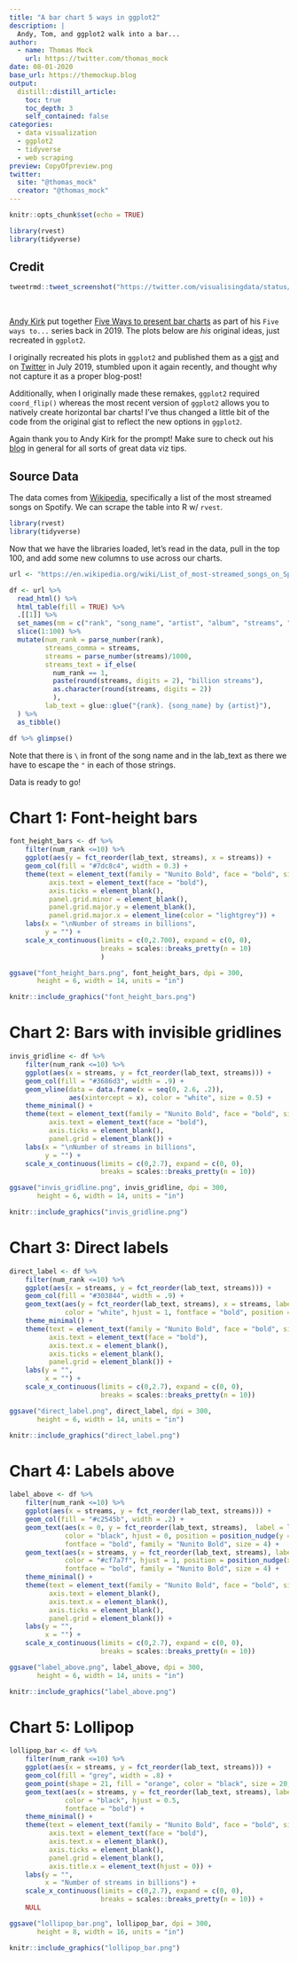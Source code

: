 ```yaml
---
title: "A bar chart 5 ways in ggplot2"
description: |
  Andy, Tom, and ggplot2 walk into a bar...
author:
  - name: Thomas Mock
    url: https://twitter.com/thomas_mock
date: 08-01-2020
base_url: https://themockup.blog
output: 
  distill::distill_article:
    toc: true
    toc_depth: 3
    self_contained: false
categories:
  - data visualization
  - ggplot2
  - tidyverse
  - web scraping
preview: CopyOfpreview.png
twitter:
  site: "@thomas_mock"
  creator: "@thomas_mock"
---
```


```r
knitr::opts_chunk$set(echo = TRUE)

library(rvest)
library(tidyverse)
```

## Credit

```r
tweetrmd::tweet_screenshot("https://twitter.com/visualisingdata/status/1151498640910888961")
```
<br>

[Andy Kirk](https://twitter.com/visualisingdata/status/1151443335049023489?s=20) put together [Five Ways to present bar charts](https://www.visualisingdata.com/2019/07/five-ways-to-present-bar-charts/) as part of his `Five ways to...`  series back in 2019. The plots below are *his* original ideas, just recreated in `ggplot2`.

I originally recreated his plots in `ggplot2` and published them as a [gist](https://gist.github.com/jthomasmock/2db9db2c534a48af9e2330758be90b8b) and on [Twitter](https://twitter.com/thomas_mock/status/1151492858215567362?s=20) in July 2019, stumbled upon it again recently, and thought why not capture it as a proper blog-post! 

Additionally, when I originally made these remakes, `ggplot2` required `coord_flip()` whereas the most recent version of `ggplot2` allows you to natively create horizontal bar charts! I've thus changed a little bit of the code from the original gist to reflect the new options in `ggplot2`.

Again thank you to Andy Kirk for the prompt! Make sure to check out his [blog](https://www.visualisingdata.com/) in general for all sorts of great data viz tips.

## Source Data

The data comes from [Wikipedia](https://en.wikipedia.org/wiki/List_of_most-streamed_songs_on_Spotify), specifically a list of the most streamed songs on Spotify. We can scrape the table into R w/ `rvest`.

```r
library(rvest)
library(tidyverse)
```

Now that we have the libraries loaded, let's read in the data, pull in the top 100, and add some new columns to use across our charts.

```r
url <- "https://en.wikipedia.org/wiki/List_of_most-streamed_songs_on_Spotify"

df <- url %>% 
  read_html() %>% 
  html_table(fill = TRUE) %>% 
  .[[1]] %>% 
  set_names(nm = c("rank", "song_name", "artist", "album", "streams", "date_published")) %>% 
  slice(1:100) %>% 
  mutate(num_rank = parse_number(rank),
         streams_comma = streams,
         streams = parse_number(streams)/1000,
         streams_text = if_else(
           num_rank == 1,
           paste(round(streams, digits = 2), "billion streams"),
           as.character(round(streams, digits = 2))
           ),
         lab_text = glue::glue("{rank}. {song_name} by {artist}"),
  ) %>% 
  as_tibble()

df %>% glimpse()
```
<aside> Note that there is `\` in front of the song name and in the lab_text as there we have to escape the `"` in each of those strings. </aside>

Data is ready to go!


# Chart 1: Font-height bars

```r
font_height_bars <- df %>% 
    filter(num_rank <=10) %>% 
    ggplot(aes(y = fct_reorder(lab_text, streams), x = streams)) +
    geom_col(fill = "#7dc8c4", width = 0.3) +
    theme(text = element_text(family = "Nunito Bold", face = "bold", size = 14),
          axis.text = element_text(face = "bold"),
          axis.ticks = element_blank(),
          panel.grid.minor = element_blank(),
          panel.grid.major.y = element_blank(),
          panel.grid.major.x = element_line(color = "lightgrey")) +
    labs(x = "\nNumber of streams in billions",
         y = "") +
    scale_x_continuous(limits = c(0,2.700), expand = c(0, 0),
                       breaks = scales::breaks_pretty(n = 10)
                       )

ggsave("font_height_bars.png", font_height_bars, dpi = 300,
       height = 6, width = 14, units = "in")
```

```r
knitr::include_graphics("font_height_bars.png")
```
# Chart 2: Bars with invisible gridlines

```r
invis_gridline <- df %>% 
    filter(num_rank <=10) %>% 
    ggplot(aes(x = streams, y = fct_reorder(lab_text, streams))) +
    geom_col(fill = "#3686d3", width = .9) +
    geom_vline(data = data.frame(x = seq(0, 2.6, .2)),
               aes(xintercept = x), color = "white", size = 0.5) +
    theme_minimal() +
    theme(text = element_text(family = "Nunito Bold", face = "bold", size = 14),
          axis.text = element_text(face = "bold"),
          axis.ticks = element_blank(),
          panel.grid = element_blank()) +
    labs(x = "\nNumber of streams in billions",
         y = "") +
    scale_x_continuous(limits = c(0,2.7), expand = c(0, 0),
                       breaks = scales::breaks_pretty(n = 10))

ggsave("invis_gridline.png", invis_gridline, dpi = 300,
       height = 6, width = 14, units = "in")
```

```r
knitr::include_graphics("invis_gridline.png")
```



# Chart 3: Direct labels

```r
direct_label <- df %>% 
    filter(num_rank <=10) %>% 
    ggplot(aes(x = streams, y = fct_reorder(lab_text, streams))) +
    geom_col(fill = "#303844", width = .9) +
    geom_text(aes(y = fct_reorder(lab_text, streams), x = streams, label = streams_text),
              color = "white", hjust = 1, fontface = "bold", position = position_nudge(x = -.020)) +
    theme_minimal() +
    theme(text = element_text(family = "Nunito Bold", face = "bold", size = 16),
          axis.text = element_text(face = "bold"),
          axis.text.x = element_blank(),
          axis.ticks = element_blank(),
          panel.grid = element_blank()) +
    labs(y = "",
         x = "") +
    scale_x_continuous(limits = c(0,2.7), expand = c(0, 0),
                       breaks = scales::breaks_pretty(n = 10))

ggsave("direct_label.png", direct_label, dpi = 300,
       height = 6, width = 14, units = "in")

```

```r
knitr::include_graphics("direct_label.png")
```

# Chart 4: Labels above

```r
label_above <- df %>% 
    filter(num_rank <=10) %>% 
    ggplot(aes(x = streams, y = fct_reorder(lab_text, streams))) +
    geom_col(fill = "#c2545b", width = .2) +
    geom_text(aes(x = 0, y = fct_reorder(lab_text, streams),  label = lab_text),
              color = "black", hjust = 0, position = position_nudge(y = 0.3),
              fontface = "bold", family = "Nunito Bold", size = 4) +
    geom_text(aes(x = streams, y = fct_reorder(lab_text, streams), label = streams_text),
              color = "#cf7a7f", hjust = 1, position = position_nudge(x = -.02, y = 0.3),
              fontface = "bold", family = "Nunito Bold", size = 4) +
    theme_minimal() +
    theme(text = element_text(family = "Nunito Bold", face = "bold", size = 14),
          axis.text = element_blank(),
          axis.text.x = element_blank(),
          axis.ticks = element_blank(),
          panel.grid = element_blank()) +
    labs(y = "",
         x = "") +
    scale_x_continuous(limits = c(0,2.7), expand = c(0, 0),
                       breaks = scales::breaks_pretty(n = 10))

ggsave("label_above.png", label_above, dpi = 300,
       height = 6, width = 14, units = "in")
```

```r
knitr::include_graphics("label_above.png")
```

# Chart 5: Lollipop

```r
lollipop_bar <- df %>% 
    filter(num_rank <=10) %>% 
    ggplot(aes(x = streams, y = fct_reorder(lab_text, streams))) +
    geom_col(fill = "grey", width = .8) +
    geom_point(shape = 21, fill = "orange", color = "black", size = 20, stroke = 1) +
    geom_text(aes(x = streams, y = fct_reorder(lab_text, streams), label = streams),
              color = "black", hjust = 0.5, 
              fontface = "bold") +
    theme_minimal() +
    theme(text = element_text(family = "Nunito Bold", face = "bold", size = 14),
          axis.text = element_text(face = "bold"),
          axis.text.x = element_blank(),
          axis.ticks = element_blank(),
          panel.grid = element_blank(),
          axis.title.x = element_text(hjust = 0)) +
    labs(y = "",
         x = "Number of streams in billions") +
    scale_x_continuous(limits = c(0,2.7), expand = c(0, 0),
                       breaks = scales::breaks_pretty(n = 10)) +
    NULL

ggsave("lollipop_bar.png", lollipop_bar, dpi = 300,
       height = 8, width = 16, units = "in")
```

```r
knitr::include_graphics("lollipop_bar.png")
```
